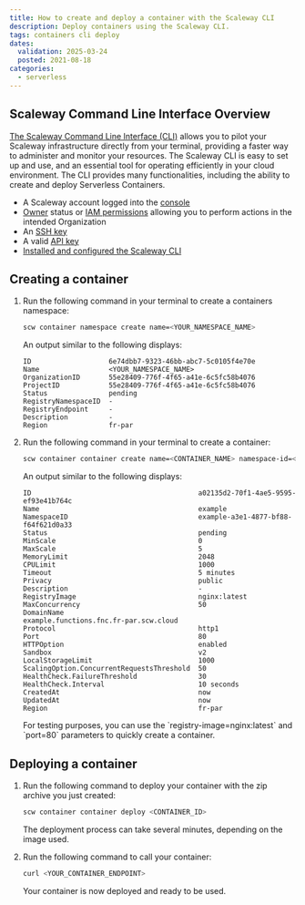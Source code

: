 ```yaml
---
title: How to create and deploy a container with the Scaleway CLI
description: Deploy containers using the Scaleway CLI.
tags: containers cli deploy
dates:
  validation: 2025-03-24
  posted: 2021-08-18
categories:
  - serverless
---
```



## Scaleway Command Line Interface Overview

[The Scaleway Command Line Interface (CLI)](https://github.com/scaleway/scaleway-cli) allows you to pilot your Scaleway infrastructure directly from your terminal, providing a faster way to administer and monitor your resources. The Scaleway CLI is easy to set up and use, and an essential tool for operating efficiently in your cloud environment. The CLI provides many functionalities, including the ability to create and deploy Serverless Containers.

<Requirements />

- A Scaleway account logged into the [console](https://console.scaleway.com)
- [Owner](/iam/concepts/#owner) status or [IAM permissions](/iam/concepts/#permission) allowing you to perform actions in the intended Organization
- An [SSH key](/organizations-and-projects/how-to/create-ssh-key/)
- A valid [API key](/iam/how-to/create-api-keys/)
- [Installed and configured the Scaleway CLI](/scaleway-cli/quickstart/)

## Creating a container

1. Run the following command in your terminal to create a containers namespace:

    ```bash
    scw container namespace create name=<YOUR_NAMESPACE_NAME>
    ```

    An output similar to the following displays:

    ```
    ID                   6e74dbb7-9323-46bb-abc7-5c0105f4e70e
    Name                 <YOUR_NAMESPACE_NAME>
    OrganizationID       55e28409-776f-4f65-a41e-6c5fc58b4076
    ProjectID            55e28409-776f-4f65-a41e-6c5fc58b4076
    Status               pending
    RegistryNamespaceID  -
    RegistryEndpoint     -
    Description          -
    Region               fr-par
    ```

2. Run the following command in your terminal to create a container:

    ```bash
    scw container container create name=<CONTAINER_NAME> namespace-id=<NAMESPACE_ID> registry-image=<IMAGE_REGISTRY_URL>
    ```

    An output similar to the following displays:

    ```
    ID                                         a02135d2-70f1-4ae5-9595-ef93e41b764c
    Name                                       example
    NamespaceID                                example-a3e1-4877-bf88-f64f621d0a33
    Status                                     pending
    MinScale                                   0
    MaxScale                                   5
    MemoryLimit                                2048
    CPULimit                                   1000
    Timeout                                    5 minutes
    Privacy                                    public
    Description                                -
    RegistryImage                              nginx:latest
    MaxConcurrency                             50
    DomainName                                 example.functions.fnc.fr-par.scw.cloud
    Protocol                                   http1
    Port                                       80
    HTTPOption                                 enabled
    Sandbox                                    v2
    LocalStorageLimit                          1000
    ScalingOption.ConcurrentRequestsThreshold  50
    HealthCheck.FailureThreshold               30
    HealthCheck.Interval                       10 seconds
    CreatedAt                                  now
    UpdatedAt                                  now
    Region                                     fr-par
    ```

    <Message type="note">
      For testing purposes, you can use the `registry-image=nginx:latest` and `port=80` parameters to quickly create a container.
    </Message>

## Deploying a container

1. Run the following command to deploy your container with the zip archive you just created:

    ```bash
    scw container container deploy <CONTAINER_ID>
    ```

    The deployment process can take several minutes, depending on the image used.

2. Run the following command to call your container:

    ```bash
    curl <YOUR_CONTAINER_ENDPOINT>
    ```

    Your container is now deployed and ready to be used.